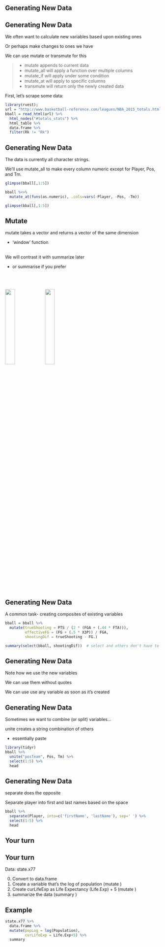 ## Generating New Data
## Generating New Data

We often want to calculate new variables based upon existing ones

Or perhaps make changes to ones we have

We can use <span class="func">mutate</span> or <span class="func">transmute</span> for this

>- <span class='func'>mutate</span> appends to current data
>- <span class='func'>mutate_all</span> will apply a function over multiple columns
>- <span class='func'>mutate_if</span> will apply under some condition
>- <span class='func'>mutate_at</span> will apply to specific columns
>- <span class='func'>transmute</span> will return only the newly created data

First, let's scrape some data:

```r
library(rvest); 
url = "http://www.basketball-reference.com/leagues/NBA_2015_totals.html"
bball = read_html(url) %>% 
  html_nodes("#totals_stats") %>% 
  html_table %>% 
  data.frame %>%
  filter(Rk != "Rk")
```


## Generating New Data
The data is currently all character strings.

We'll use <span class='func'>mutate_all</span> to make every column numeric except for Player, Pos, and Tm.

```r
glimpse(bball[,1:5])

bball %<>% 
  mutate_at(funs(as.numeric), .cols=vars(-Player, -Pos, -Tm))   

glimpse(bball[,1:5])
```


## Mutate
<div class="columns-2">
<span class='func'>mutate</span> takes a vector and returns a vector of the same dimension

- 'window' function

<br>
We will contrast it with <span class='func'>summarize</span> later

- or <span class='func'>summarise</span> if you prefer
<br>
<br>
<br>
<br>


<img src="img/window.png" style="width:25%"></img>
<img src="img/summary.png" style="width:25%"></img>
</div>


## Generating New Data

A common task- creating composites of existing variables

```r
bball = bball %>% 
  mutate(trueShooting = PTS / (2 * (FGA + (.44 * FTA))),
         effectiveFG = (FG + (.5 * X3P)) / FGA, 
         shootingDif = trueShooting - FG.)

summary(select(bball, shootingDif))  # select and others don't have to be piped to use
```


## Generating New Data

Note how we use the new variables

We can use them without quotes

We can use use any variable as soon as it's created


## Generating New Data

Sometimes we want to combine (or split) variables...

<span class='func'>unite</span> creates a string combination of others

- essentially <span class='func'>paste</span>

```r
library(tidyr)
bball %>% 
  unite("posTeam", Pos, Tm) %>% 
  select(1:5) %>% 
  head
```


## Generating New Data

<span class='func'>separate</span> does the opposite

Separate player into first and last names based on the space

```r
bball %>% 
  separate(Player, into=c('firstName', 'lastName'), sep=' ') %>% 
  select(1:5) %>% 
  head
```

## Your turn
## Your turn

Data: state.x77

0. Convert to <span class='func'>data.frame</span>
1. Create a variable that's the <span class='func'>log</span> of population (<span class='func'>mutate</span> )
2. Create <span class="objclass">curLifeExp</span> as Life Expectancy (<span class="objclass">Life.Exp</span>) + 5 (<span class='func'>mutate</span> )
3. summarize the data (<span class='func'>summary</span> )

## Example
```r
state.x77 %>% 
  data.frame %>% 
  mutate(popLog = log(Population),
         curLifeExp = Life.Exp+5) %>% 
  summary
```
